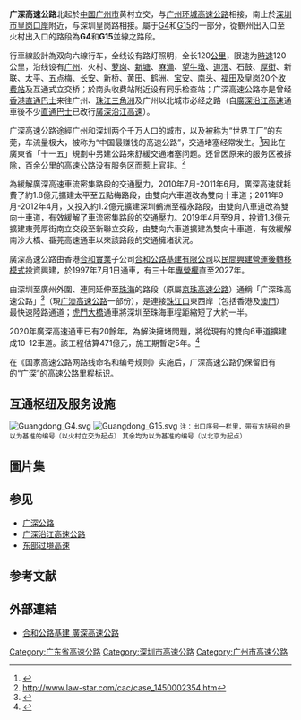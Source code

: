 {{中国高速公路信息框
| 编号 = G4/G15/G9411
| 名称 = 北京－港澳高速公路（火村－皇岗）<br>沈阳－海口高速公路（鹤州－火村）<br>东莞－佛山高速公路（五点梅－太平）
| 自定头部 = [[File:China_Expwy_G4_sign_with_name.svg|80px]] [[File:China_Expwy_G15_sign_with_name.svg|80px]] [[File:China_Expwy_G9411_sign_with_name.svg|110px]]
| 地圖 = 
| 路線簡稱 = 广深
| 最近通車日期 = 1997年7月1日
| 规划总里程 = 120
| 起點 = [[广州市|广州市]][[天河区|天河区]][[黄村立交|黄村立交]]
| 終點 = [[深圳市|深圳市]][[福田区|福田区]][[皇岗口岸|皇岗口岸]]
| 出口處數 = 21
| 服務區數 = 1<ref>[http://www.gdcd.gov.cn/jtxw/20110317130948158_1.shtml 广深高速厚街服务区开通营业]</ref>
}}
{{中国高速公路信息框
| 省名 = 广东省
| 编号 = S15
| 名称 = 广州-佛山高速公路（火村－广氮）
| 自定头部 = [[File:Guangdong_Expwy_S15_sign_with_name.svg|80px]]
| 地圖 = 
| 路線簡稱 = 广深
| 最近通車日期 = 1997年7月1日
| 规划总里程 = 10.65
| 起點 = [[广州市|广州市]][[黄埔区|黄埔区]]火村互通
| 終點 = [[广州市|广州市]][[天河区|天河区]]广氮互通
| 出口處數 = 2
| 服務區數 = 0
}}

'''广深高速公路'''北起於[[中国|中国]][[广州市|广州市]]黄村立交，与[[广州环城高速公路|广州环城高速公路]]相接，南止於[[深圳市|深圳市]][[皇岗口岸|皇岗口岸]]附近，与深圳皇岗路相接。屬于[[京港澳高速公路|G4]]和[[瀋海高速公路|G15]]的一部分，從鶴州出入口至火村出入口的路段為'''G4'''和'''G15'''並線之路段。

行車線設計為双向六線行车，全线设有路灯照明，全长120[[公里|公里]]，限速为[[時速|時速]]120公里，沿线设有[[广州市|广州]]、火村、[[萝岗|萝岗]]、[[新塘鎮_(增城区)|新塘]]、[[麻涌镇|麻涌]]、[[望牛墩镇|望牛墩]]、[[道滘镇|道滘]]、石鼓、[[厚街镇|厚街]]、新联、太平、五点梅、[[长安镇_(东莞市)|长安]]、新桥、黄田、鹤洲、[[宝安|宝安]]、[[南头_(深圳)|南头]]、[[福田|福田]]及[[皇岗|皇岗]]20个[[收费站|收费站]]及互通式立交桥；於南头收费站附近设有同乐检查站；广深高速公路亦是曾经[[香港|香港]][[跨境巴士|直通巴士]]来往广州、[[珠江三角洲|珠江三角洲]]及广州以北城市必经之路（自[[廣深沿江高速|廣深沿江高速]]通車後不少[[跨境巴士|直通巴士]]已改行[[廣深沿江高速|廣深沿江高速]]）。

广深高速公路途經广州和深圳两个千万人口的城市，以及被称为“世界工厂”的东莞，车流量极大，被称为“中国最赚钱的高速公路”，交通堵塞经常发生。<ref>{{Cite web |url=http://news.sina.com.cn/c/2011-06-22/132122686349.shtml |title=存档副本 |access-date=2012-01-28 |archive-url=https://web.archive.org/web/20160304105433/http://news.sina.com.cn/c/2011-06-22/132122686349.shtml |archive-date=2016-03-04 |dead-url=no }}</ref>因此在廣東省「十一五」規劃中另建{{China Expwy Name|S3|P=Guangdong}}公路來舒緩交通堵塞问题。还曾因原来的服务区被拆除，百余公里的高速公路没有服务区而惹上官非。<ref>[http://www.law-star.com/cac/case_1450002354.htm http://www.law-star.com/cac/case_1450002354.htm]{{dead link|date=2018年2月 |bot=InternetArchiveBot |fix-attempted=yes }}</ref>

為緩解廣深高速車流密集路段的交通壓力，2010年7月-2011年6月，廣深高速就耗費了約1.8億元擴建太平至五點梅路段，由雙向六車道改為雙向十車道；2011年9月-2012年4月，又投入約1.2億元擴建深圳鶴洲至福永路段，由雙向八車道改為雙向十車道，有效緩解了車流密集路段的交通壓力。2019年4月至9月，投資1.3億元擴建東莞厚街南立交段至新聯立交段，由雙向六車道擴建為雙向十車道，有效緩解南沙大橋、番莞高速通車以來該路段的交通擁堵狀況。

廣深高速公路由香港[[合和實業|合和實業]]子公司[[合和公路基建有限公司|合和公路基建有限公司]]以[[民間興建營運後轉移模式|民間興建營運後轉移模式]]投資興建，於1997年7月1日通車，有三十年[[專營權|專營權]]直至2027年。

由深圳至廣州外圍、連同延伸至[[珠海|珠海]]的路段（原屬[[京珠高速公路|京珠高速公路]]）通稱「广深珠高速公路」<ref>{{cite web |url=http://www.gd.xinhuanet.com/newscenter/2012-03/07/content_24842112.htm |title=存档副本 |accessdate=2012-04-26 |deadurl=yes |archiveurl=https://web.archive.org/web/20120505145413/http://www.gd.xinhuanet.com/newscenter/2012-03/07/content_24842112.htm |archivedate=2012-05-05 }}</ref>（現[[广澳高速公路|广澳高速公路]]一部份），是連接[[珠江口|珠江口]]東西岸（包括香港及[[澳門|澳門]]）最快速陸路通道；[[虎門大橋|虎門大橋]]通車將深圳至珠海車程距縮短了大約一半。

2020年廣深高速通車已有20餘年，為解決擁堵問題，將從現有的雙向6車道擴建成10-12車道。該工程估算471億元，施工期暫定5年。<ref>{{Cite web|title=广深高速要改扩建！从双向6车道扩至10-12车道|url=http://mp.weixin.qq.com/s?__biz=MjM5MjA0MDk2MA==&mid=505200992&idx=1&sn=8916fdd0649adf97aee0fe34a9d80098&chksm=3d44300f0a33b919e03d543e1107799a0dfa48cda919b353888d36da2f4320c3d53f6b7b6b9c#rd|access-date=2022-04-09|last=杜娟|work=微信公众平台|archive-date=2022-04-09|archive-url=https://web.archive.org/web/20220409084504/https://mp.weixin.qq.com/s?__biz=MjM5MjA0MDk2MA==&mid=505200992&idx=1&sn=8916fdd0649adf97aee0fe34a9d80098&chksm=3d44300f0a33b919e03d543e1107799a0dfa48cda919b353888d36da2f4320c3d53f6b7b6b9c#rd}}</ref>

在《国家高速公路网路线命名和编号规则》实施后，广深高速公路仍保留旧有的“广深”的高速公路里程标识。

== 互通枢纽及服务设施 ==
[[File:Guangdong_G4.svg|thumb]]
[[File:Guangdong_G15.svg|thumb]]
{{Start expwy exit box|place=1}}
{{Expwy exit group|{{China Expwy Name|S15|路段|P=Guangdong}}|place=1}}
{{Expwy exit item|place=[[广州市|广州市]]<br />[[天河区|天河区]]|place rows=2|type=H|name=广氮|alias=黄村|dist start=0|highway connection={{China Expwy Name|S81|[[广州环城高速公路|广州环城高速公路]]||Guangdong|L1=S15}}}}
{{Expwy exit item|type=E|index=[10]|name=大观路|dist start=|road connection=大观路|comment=广州科技城}}
{{Expwy exit item|place=[[广州市|广州市]]<br />[[黄埔区|黄埔区]]|place rows=1|type=H|name=火村|dist start=10.65 km|index=2172[1]|highway connection={{China Expwy Name|G1508|[[广州北二环高速公路|广州北二环高速公路]]|L1=G4|L2=G15}}<br>{{China Expwy Name|G1508|[[广州东二环高速公路|广州东二环高速公路]]|L1=G0425}}|comment={{China Expwy Name|S15|起点|P=Guangdong}}}}
{{Expwy exit group|{{China Expwy Name|G15|并行路段|L1=G4}}|place=1}}
{{Expwy exit item|place=[[广州市|广州市]]<br />[[黄埔区|黄埔区]]|state=c|type=E|index=2175|name=萝岗|dist start=15.30 km|road connection={{中国省道名|117|P=广东|开创大道}}}}
{{Expwy exit item|state=c|place=[[广州市|广州市]]<br />[[增城区|增城区]]|place rows=1|type=E|name=新塘|dist start=21.60 km|index=2181|road connection={{中国国道名|107|[[广深公路|广深大道西]]}}}}
{{Expwy exit item|state=c|place=[[东莞市|东莞市]]|place rows=8|type=E|index=2186|name=麻涌|dist start=27.38 km|road connection={{中国省道名|120|P=广东|麻涌大道}}}}
{{Expwy exit item|state=c|type=E|index=2193|name=望牛墩|dist start=33.97 km|road connection={{中国县道名|235|P=广东}}}}
{{Expwy exit item|state=c|type=E|index=2198|name=道滘|dist start=38.53 km|road connection={{中国县道名|236|P=广东|万江路}}<br>西部干道}}
{{Expwy exit item|state=c|type=E|name=东莞|index=2203|dist start=43.80 km|road connection={{中国省道名|256|P=广东|莞太路}}<br>[[东莞大道|东莞大道]]}}
{{Expwy exit item|state=c|type=S|name=厚街服务区|dist start=45.30 km}}
{{Expwy exit item|state=c|type=E|name=厚街|index=2208|dist start=48.97 km|road connection={{中国县道名|235|厚街大道}}<br>{{中国县道名|235|湖景大道}}<br>[[环莞快速路|环莞快速路]]}}
{{Expwy exit item|state=c|type=H|name=厚街南|index=|dist start=|highway connection={{China Expwy Name|S6|[[番莞高速公路|番莞高速公路]]|P=Guangdong}}|comment=}}
{{Expwy exit item|state=c|type=H|name=虎门港|dist start=56.40 km|index=2218|highway connection={{China Expwy Name|S9918|[[虎岗高速公路|虎门港支线]]|P=Guangdong}}|comment=北行}}
{{Expwy exit group|{{China Expwy Name|G9411|并行路段|L1=G4|L2=G15}}|place=1}}
{{Expwy exit item|state=c|place=[[东莞市|东莞市]]|place rows=2|type=H|name=太平|dist start=60.88 km|index=2221|highway connection={{China Expwy Name|G9411|[[虎门大桥|虎门大桥]]}}|road connection=百达大道<br>麒麟西路}}
{{Expwy exit item|state=c|type=H|name=五点梅|dist start=64.80 km|index=2226|highway connection={{China Expwy Name|G9411|[[虎岗高速公路|虎岗高速公路]]}}}}
{{Expwy exit group|{{China Expwy Name|G15|并行路段|L1=G4}}|place=1}}
{{Expwy exit item|state=c|place=[[东莞市|东莞市]]|place rows=1|type=E|name=长安|index=2230|dist start=70.73 km|road connection={{中国省道名|358|P=广东}}<br>横增路<br>横安路}}
{{Expwy exit item|place=[[深圳市|深圳市]]<br />[[宝安区|宝安区]]|place rows=5|type=H|name=松岗南|index=2239|dist start=78.35km|highway connection={{China Expwy Name|S86|[[深圳外环高速公路|深圳外环高速公路]]||P=Guangdong}}|state=U}}
{{Expwy exit item|state=c|type=E|name=新桥|index=2240|dist start=81.18 km|road connection={{中国国道名|107|[[广深公路|广深公路]]}}<br>东环路<br>北环路|comment=沙井[[海上田园|海上田园]]}}
{{Expwy exit item|state=c|type=E|index=2244|name=沙井|dist start=82.30 km|road connection=南浦路|comment=南行}}
{{Expwy exit item|state=c|type=E|name=福永|dist start=88.00 km|index=2250|road connection={{中国国道名|107|广深公路}}<br>机场道}}
{{Expwy exit item|state=c|type=H|name=鹤洲|dist start=94.25 km|index=2252|highway connection={{China Expwy Name|G15|[[机荷高速公路|机荷高速公路]]}}<br>{{China Expwy Name|G2518|[[深中通道|深中通道]]}}|road connection={{中国县道名|253|洲石公路}}<br/>[[機場南路_(深圳)|機場南路]]|comment=[[File:Aiga_departingflights_inv.svg|20px]] [[深圳宝安国际机场|深圳宝安国际机场]]}}
{{Expwy exit group|{{China Expwy Name|G4|路段}}|place=1}}
{{Expwy exit item|place=[[深圳市|深圳市]]<br />[[宝安区|宝安区]]|place rows=1|type=E|index=2259|name=宝安|dist start=98.20 km|road connection=西乡大道}}
{{Expwy exit item|place=[[深圳市|深圳市]]<br />[[南山区|南山区]]|place rows=3|type=E|index=2263|name=同乐|dist start=102.90 km|road connection=洪浪南路}}
{{Expwy exit item|type=E|name=南头|index=2264|dist start=103.90 km|road connection=[[南海大道_(深圳市)|南海大道]]}}
{{Expwy exit item|type=E|name=南坪/北环|index=2270|dist start=107.00 km|highway connection=[[南坪快速路|南坪快速路]]|road connection=龙珠八路|comment=南行}}
{{Expwy exit item|place=[[深圳市|深圳市]]<br />[[福田区|福田区]]|place rows=6|type=E|name=福田（竹子林）|dist start=112.70 km|index=2274|road connection=[[深南路|深南路]]<br>{{中国省道名|550|[[滨海大道_(深圳)|滨海大道]]}}|comment=[[File:Aiga_railtransportation_inv.svg|20px]] [[福田站|福田站]]<br>[[File:Aiga_bus_inv.svg|20px]]福田汽车站}}
{{Expwy exit item|type=T|name=皇岗|dist start=|index=2080|road connection=}}
{{Expwy exit item|type=E|name=福田口岸|dist start=|road connection=|comment=[[File:Aiga_immigration_inv.svg|20px]] 福田口岸}}
{{Expwy exit item|type=E|name=皇岗口岸({{HKG}})|dist start=119.20 km|road connection=|comment=[[File:Aiga_immigration_inv.svg|20px]] 皇岗口岸（出境客车）({{HKG}})}}
{{Expwy exit item|type=E|name=皇岗口岸({{HKG}})|dist start=119.40 km|road connection=|comment=[[File:Aiga_immigration_inv.svg|20px]] 皇岗口岸（出境货车）({{HKG}})}}
{{Expwy exit item|type=MH|name=皇岗立交|dist start=120|road connection={{中国省道名|550|[[滨河大道|滨河大道]]|P=Guangdong}}<br>皇岗路|comment=}}
{{End expwy exit box|place=1}}
<small>注：出口序号一栏里，带有方括号的是以{{China Expwy Name|S15|||Guangdong}}为基准的编号（以火村立交为起点）
其余均为以{{China Expwy Name|G4}}为基准的编号（以北京为起点）
</small>

==圖片集==
{{Gallery
|width =
|height = 
|lines = 1
|File:Futian Bus Station, G4&Shennan Road.jpg|深圳竹子林立交段，广深高速深圳（图中横向道路）的一处枢纽，图片下方为深圳福田客运站，深圳跨城公共运输枢纽之一
|File:9c98.JPG|广深高速公路 深圳南頭 - 皇崗段
|File:Guangshen Expressway Baoan Section.jpg|广深高速公路深圳宝安段
|File:G4-G15 interchange 02.jpg|更換新路標後鶴州出入口的路標（廣州方向）
|File:G4-G15 interchange 01.jpg|更換新路標後鶴州出入口的路標（深圳方向）
}}

== 参见 ==
*[[广深公路|广深公路]]
*[[广深沿江高速公路|广深沿江高速公路]]
*[[东部过境高速|东部过境高速]]

==参考文献==
<div class="references-small">
<references />
</div>

==外部連結==
*[https://web.archive.org/web/20101107021442/http://www.hopewellhighway.com/WebSite_cht/bo/gs_l.htm 合和公路基建 廣深高速公路]

{{广州主要道路}}
{{深圳市主要道路}}
{{广东省高速公路}}
{{亞洲公路網}}
{{合和實業有限公司}}

[[Category:广东省高速公路|Category:广东省高速公路]]
[[Category:深圳市高速公路|Category:深圳市高速公路]]
[[Category:广州市高速公路|Category:广州市高速公路]]